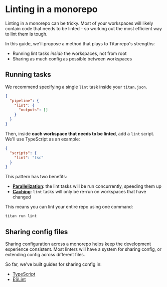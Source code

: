 # Linting in a monorepo

Linting in a monorepo can be tricky. Most of your workspaces will likely contain code that needs to be linted - so working out the most efficient way to lint them is tough.

In this guide, we'll propose a method that plays to Titanrepo's strengths:

- Running lint tasks _inside_ the workspaces, not from root
- Sharing as much config as possible between workspaces

## Running tasks

We recommend specifying a single `lint` task inside your `titan.json`.

```json filename="titan.json"
{
  "pipeline": {
    "lint": {
      "outputs": []
    }
  }
}
```

Then, inside **each workspace that needs to be linted**, add a `lint` script. We'll use TypeScript as an example:

```json filename="packages/*/package.json"
{
  "scripts": {
    "lint": "tsc"
  }
}
```

This pattern has two benefits:

- [**Parallelization**](/docs/core-concepts/running-tasks): the lint tasks will be run concurrently, speeding them up
- [**Caching**](/docs/core-concepts/caching): `lint` tasks will only be re-run on workspaces that have changed

This means you can lint your entire repo using one command:

```bash
titan run lint
```

## Sharing config files

Sharing configuration across a monorepo helps keep the development experience consistent. Most linters will have a system for sharing config, or extending config across different files.

So far, we've built guides for sharing config in:

- [TypeScript](/docs/handbook/linting/typescript)
- [ESLint](/docs/handbook/linting/eslint)
